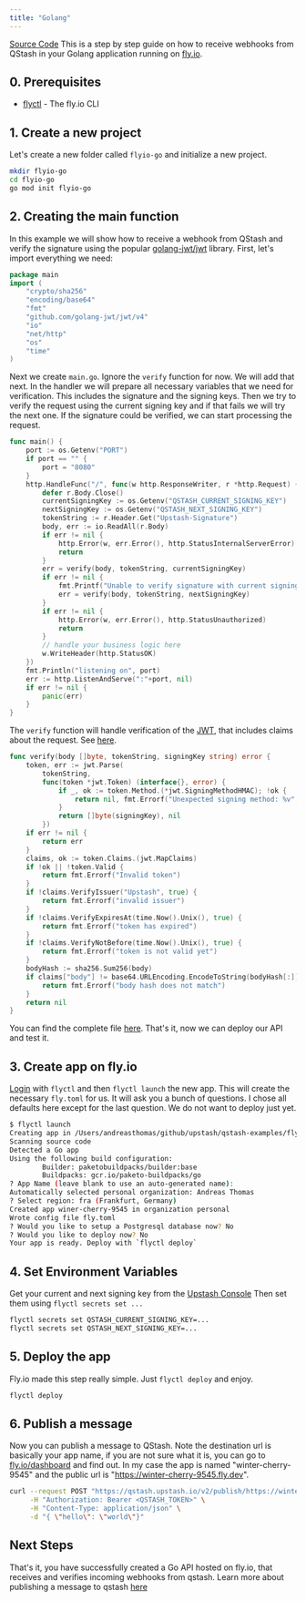 ```yaml
---
title: "Golang"
---
```

[Source Code](https://github.com/upstash/qstash-examples/tree/main/fly.io/go)
This is a step by step guide on how to receive webhooks from QStash in your
Golang application running on [fly.io](https://fly.io).
## 0. Prerequisites
- [flyctl](https://fly.io/docs/getting-started/installing-flyctl/) - The fly.io
  CLI
## 1. Create a new project
Let's create a new folder called `flyio-go` and initialize a new project.
```bash
mkdir flyio-go
cd flyio-go
go mod init flyio-go
```
## 2. Creating the main function
In this example we will show how to receive a webhook from QStash and verify the
signature using the popular [golang-jwt/jwt](https://github.com/golang-jwt/jwt)
library.
First, let's import everything we need:
```go
package main
import (
	"crypto/sha256"
	"encoding/base64"
	"fmt"
	"github.com/golang-jwt/jwt/v4"
	"io"
	"net/http"
	"os"
	"time"
)
```
Next we create `main.go`. Ignore the `verify` function for now. We will add that
next. In the handler we will prepare all necessary variables that we need for
verification. This includes the signature and the signing keys. Then we try to
verify the request using the current signing key and if that fails we will try
the next one. If the signature could be verified, we can start processing the
request.
```go
func main() {
	port := os.Getenv("PORT")
	if port == "" {
		port = "8080"
	}
	http.HandleFunc("/", func(w http.ResponseWriter, r *http.Request) {
		defer r.Body.Close()
		currentSigningKey := os.Getenv("QSTASH_CURRENT_SIGNING_KEY")
		nextSigningKey := os.Getenv("QSTASH_NEXT_SIGNING_KEY")
		tokenString := r.Header.Get("Upstash-Signature")
		body, err := io.ReadAll(r.Body)
		if err != nil {
			http.Error(w, err.Error(), http.StatusInternalServerError)
			return
		}
		err = verify(body, tokenString, currentSigningKey)
		if err != nil {
			fmt.Printf("Unable to verify signature with current signing key: %v", err)
			err = verify(body, tokenString, nextSigningKey)
		}
		if err != nil {
			http.Error(w, err.Error(), http.StatusUnauthorized)
			return
		}
		// handle your business logic here
		w.WriteHeader(http.StatusOK)
	})
	fmt.Println("listening on", port)
	err := http.ListenAndServe(":"+port, nil)
	if err != nil {
		panic(err)
	}
}
```
The `verify` function will handle verification of the [JWT](https://jwt.io),
that includes claims about the request. See
[here](/qstash/features/security#claims).
```go
func verify(body []byte, tokenString, signingKey string) error {
	token, err := jwt.Parse(
		tokenString,
		func(token *jwt.Token) (interface{}, error) {
			if _, ok := token.Method.(*jwt.SigningMethodHMAC); !ok {
				return nil, fmt.Errorf("Unexpected signing method: %v", token.Header["alg"])
			}
			return []byte(signingKey), nil
		})
	if err != nil {
		return err
	}
	claims, ok := token.Claims.(jwt.MapClaims)
	if !ok || !token.Valid {
		return fmt.Errorf("Invalid token")
	}
	if !claims.VerifyIssuer("Upstash", true) {
		return fmt.Errorf("invalid issuer")
	}
	if !claims.VerifyExpiresAt(time.Now().Unix(), true) {
		return fmt.Errorf("token has expired")
	}
	if !claims.VerifyNotBefore(time.Now().Unix(), true) {
		return fmt.Errorf("token is not valid yet")
	}
	bodyHash := sha256.Sum256(body)
	if claims["body"] != base64.URLEncoding.EncodeToString(bodyHash[:]) {
		return fmt.Errorf("body hash does not match")
	}
	return nil
}
```
You can find the complete file
[here](https://github.com/upstash/qstash-examples/blob/main/fly.io/go/main.go).
That's it, now we can deploy our API and test it.
## 3. Create app on fly.io
[Login](https://fly.io/docs/getting-started/log-in-to-fly/) with `flyctl` and
then `flyctl launch` the new app. This will create the necessary `fly.toml` for
us. It will ask you a bunch of questions. I chose all defaults here except for
the last question. We do not want to deploy just yet.
```bash
$ flyctl launch
Creating app in /Users/andreasthomas/github/upstash/qstash-examples/fly.io/go
Scanning source code
Detected a Go app
Using the following build configuration:
        Builder: paketobuildpacks/builder:base
        Buildpacks: gcr.io/paketo-buildpacks/go
? App Name (leave blank to use an auto-generated name):
Automatically selected personal organization: Andreas Thomas
? Select region: fra (Frankfurt, Germany)
Created app winer-cherry-9545 in organization personal
Wrote config file fly.toml
? Would you like to setup a Postgresql database now? No
? Would you like to deploy now? No
Your app is ready. Deploy with `flyctl deploy`
```
## 4. Set Environment Variables
Get your current and next signing key from the
[Upstash Console](https://console.upstash.com/qstash)
Then set them using `flyctl secrets set ...`
```bash
flyctl secrets set QSTASH_CURRENT_SIGNING_KEY=...
flyctl secrets set QSTASH_NEXT_SIGNING_KEY=...
```
## 5. Deploy the app
Fly.io made this step really simple. Just `flyctl deploy` and enjoy.
```bash
flyctl deploy
```
## 6. Publish a message
Now you can publish a message to QStash. Note the destination url is basically
your app name, if you are not sure what it is, you can go to
[fly.io/dashboard](https://fly.io/dashboard) and find out. In my case the app is
named "winter-cherry-9545" and the public url is
"https://winter-cherry-9545.fly.dev".
```bash
curl --request POST "https://qstash.upstash.io/v2/publish/https://winter-cherry-9545.fly.dev" \
     -H "Authorization: Bearer <QSTASH_TOKEN>" \
     -H "Content-Type: application/json" \
     -d "{ \"hello\": \"world\"}"
```
## Next Steps
That's it, you have successfully created a Go API hosted on fly.io, that
receives and verifies incoming webhooks from qstash.
Learn more about publishing a message to qstash [here](/qstash/howto/publishing)